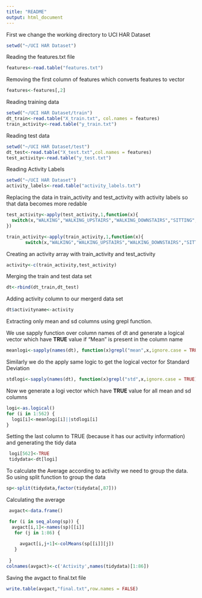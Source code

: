 ---
title: "README"
output: html_document
---
First we change the working directory to UCI HAR Dataset 
```{r}
setwd("~/UCI HAR Dataset")
```

Reading the features.txt file
```{r} 
features<-read.table("features.txt")
```

Removing the first column of features which converts features to vector
```{r} 
features<-features[,2]
```

Reading training data
```{r}
setwd("~/UCI HAR Dataset/train")
dt_train<-read.table("X_train.txt", col.names = features)
train_activity<-read.table("y_train.txt")
```
Reading test data
```{r}
setwd("~/UCI HAR Dataset/test")
dt_test<-read.table("X_test.txt",col.names = features)
test_activity<-read.table("y_test.txt")
```
Reading Activity Labels
```{r}
setwd("~/UCI HAR Dataset")
activity_labels<-read.table("activity_labels.txt")
```
Replacing the data in train_activity and test_activity with activity labels so that data becomes more redable 
```{r}
test_activity<-apply(test_activity,1,function(x){
  switch(x,"WALKING","WALKING_UPSTAIRS","WALKING_DOWNSTAIRS","SITTING","STANDING","LAYING")
})

train_activity<-apply(train_activity,1,function(x){
       switch(x,"WALKING","WALKING_UPSTAIRS","WALKING_DOWNSTAIRS","SITTING","STANDING","LAYING")})
```
Creating an activity array with train_activity and test_activity
```{r}
activity<-c(train_activity,test_activity)
```
Merging the train and test data set
```{r}
dt<-rbind(dt_train,dt_test)
```
Adding activity column to our mergerd data set
```{r}
dt$activityname<-activity
```
Extracting only mean and sd columns using grepl function.

We use sapply function over column names of dt and generate a logical vector which have **TRUE** value if "Mean" is present in the column name
```{r}
meanlogi<-sapply(names(dt), function(x)grepl("mean",x,ignore.case = TRUE))
```
Similarly we do the apply same logic to get the logical vector for Standard Deviation
```{r}
stdlogi<-sapply(names(dt), function(x)grepl("std",x,ignore.case = TRUE))
```
Now we generate a logi vector which have **TRUE** value for all mean and sd columns

```{r}
logi<-as.logical()
for (i in 1:562) {
  logi[i]<-meanlogi[i]||stdlogi[i]
}

```
Setting the last column to TRUE (because it has our activity information) and generating the tidy data 
```{r}
 logi[562]<-TRUE
 tidydata<-dt[logi]
```
To calculate the Average according to activity we need to group the data. So using split function to group the data
```{r}
sp<-split(tidydata,factor(tidydata[,87]))
```
Calculating the average 
```{r}
 avgact<-data.frame()

 for (i in seq_along(sp)) {
  avgact[i,1]<-names(sp)[[i]]
   for (j in 1:86) {
     
     avgact[i,j+1]<-colMeans(sp[[i]][j])
   }
   
 }
colnames(avgact)<-c('Activity',names(tidydata)[1:86])
```
Saving the avgact to final.txt file
```{r}
write.table(avgact,"final.txt",row.names = FALSE)
```

